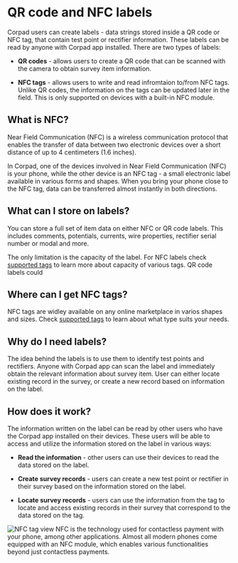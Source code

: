 
# QR code and NFC labels

Corpad users can create labels - data strings stored inside a QR code or NFC tag, that contain test point or rectifier information. These labels can be read by anyone with Corpad app installed. There are two types of labels:

- **QR codes** - allows users to create a QR code that can be scanned with the camera to obtain survey item information.

- **NFC tags** - allows users to write and read infromtaion to/from NFC tags. Unlike QR codes, the information on the tags can be updated later in the field. This is only supported on devices with a built-in NFC module.

## What is NFC?

Near Field Communication (NFC) is a wireless communication protocol that enables the transfer of data between two electronic devices over a short distance of up to 4 centimeters (1.6 inches).

In Corpad, one of the devices involved in Near Field Communication (NFC) is your phone, while the other device is an NFC tag - a small electronic label available in various forms and shapes. When you bring your phone close to the NFC tag, data can be transferred almost instantly in both directions.

## What can I store on labels?

You can store a full set of item data on either NFC or QR code labels. This includes comments, potentials, currents, wire properties, rectifier serial number or modal and more.

The only limitation is the capacity of the label. For NFC labels check [supported tags](/nfc/supported_tags.mdx) to learn more about capacity of various tags. QR code labels could 

## Where can I get NFC tags?

NFC tags are widley available on any online marketplace in varios shapes and sizes. Check [supported tags](/nfc/supported_tags.mdx) to learn about what type suits your needs.

## Why do I need labels?

The idea behind the labels is to use them to identify test points and rectifiers. Anyone with Corpad app can scan the label and immediately obtain the relevant information about survey item. User can either locate existing record in the survey, or create a new record based on information on the label.

## How does it work?

The information written on the label can be read by other users who have the Corpad app installed on their devices. These users will be able to access and utilize the information stored on the label in various ways:

- **Read the information** - other users can use their devices to read the data stored on the label.

- **Create survey records** - users can create a new test point or rectifier in their survey based on the information stored on the label.

- **Locate survey records** - users can use the information from the tag to locate and access existing records in their survey that correspond to the data stored on the tag.

<ImageView>
  <Image
    src="/images/nfc/10.1.png"
    alt="NFC tag view"
    width={300}
    height={300}
  />
</ImageView>

<Callout type="info" emoji="ℹ️">
  NFC is the technology used for contactless payment with your phone, among
  other applications. Almost all modern phones come equipped with an NFC module,
  which enables various functionalities beyond just contactless payments.
</Callout>

<Cards>
  <Card title="Writing to NFC tags" href="/nfc/writing_and_reading" />
  <Card title="Creating QR code label" href="/nfc/generating_qr_code" />
  <Card title="Reading from labels" href="/nfc/reading_labels" />
  <Card title="Supported NFC tags" href="/nfc/supported_tags" />
  <Card title="NFC tag errors" href="/nfc/tag_errors" />
  <Card title="Order NFC tags" href="/nfc/order_tags" />
</Cards>
